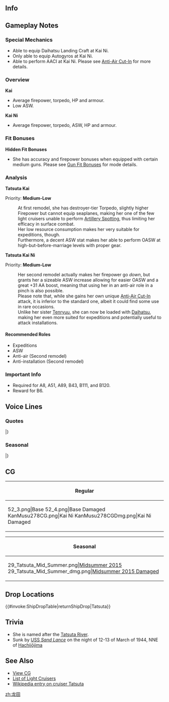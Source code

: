 ==Info==
{{KanmusuInfo|ID=029}}
{{KanmusuInfo|ID=029a}}
{{KanmusuInfo|ID=278}}

==Gameplay Notes==
===Special Mechanics===
* Able to equip Daihatsu Landing Craft at Kai Ni.
* Only able to equip Autogyros at Kai Ni.
* Able to perform AACI at Kai Ni. Please see [[Anti-Air Cut-In]] for more details.

===Overview===
'''Kai'''
* Average firepower, torpedo, HP and armour.
* Low ASW.

'''Kai Ni'''
* Average firepower, torpedo, ASW, HP and armour.

===Fit Bonuses===
{{:{{BASEPAGENAME}}/Equipment Bonuses}}
{{clear}}
'''Hidden Fit Bonuses'''
* She has accuracy and firepower bonuses when equipped with certain medium guns. Please see [[Gun Fit Bonuses]] for mode details.

===Analysis===
'''Tatsuta Kai'''

Priority: '''Medium-Low'''

:At first remodel, she has destroyer-tier Torpedo, slightly higher Firepower but cannot equip seaplanes, making her one of the few light cruisers unable to perform [[Artillery Spotting]], thus limiting her efficacy in surface combat.
:Her low resource consumption makes her very suitable for expeditions, though.
:Furthermore, a decent ASW stat makes her able to perform OASW at high-but-before-marriage levels with proper gear.


'''Tatsuta Kai Ni''' 

Priority: '''Medium-Low'''
:Her second remodel actually makes her firepower go ''down'', but grants her a sizeable ASW increase allowing for easier OASW and a great +31 AA boost, meaning that using her in an anti-air role in a pinch is also possible.
:Please note that, while she gains her own unique [[Anti-Air Cut-In]] attack, it is inferior to the standard one, albeit it could find some use in rare occasions.
:Unlike her sister [[Tenryuu]], she can now be loaded with [[Daihatsu]], making her even more suited for expeditions and potentially useful to attack installations.

====Recommended Roles====
* Expeditions
* ASW
* Anti-air (Second remodel)
* Anti-installation (Second remodel)

===Important Info===
* Required for A8, A51, A89, B43, B111, and B120.
* Reward for B6.

==Voice Lines==
===Quotes===
{{ShipquoteHeader}}
{{ShipquoteKai
|scenario = Introduction
|origin = 初めまして、龍田だよ。天龍ちゃんがご迷惑かけてないかなあ～。
|translation = Nice to meet you, I'm Tatsuta. I hope Tenryuu-chan hasn't been bothering you~
|audio = Tatsuta-Introduction.ogg
}}
{{ShipquoteKai
|scenario = Library
|origin = 軽巡洋艦、天龍型2番艦の龍田よ。
生まれは佐世保なの。天龍ちゃんがみんなに迷惑かけてない？
心配よね～。え？私？私は潜水艦が、ちょっと鬼門だわ～。
|translation = I'm the light cruiser and 2nd ship of the Tenryuu-class, Tatsuta.
I was born in Sasebo. Tenryuu-chan hasn't been bothering anyone right?
I'm worried about her~ Eh, Me? Submarines are a bit of a weak point of mine~<ref>She collided and sank Ro-25 and then was sank in turn by torpedoes from the [https://en.wikipedia.org/wiki/USS_Sand_Lance_(SS-381) USS Sand Lance].</ref>
|audio = Tatsuta-Library.ogg
}}
{{ShipquoteKai
|scenario = Secretary 1
|origin = あはっ♪何か気になる事でも～？
|translation = Aha~♪ Is there something on your mind~?
|audio = Tatsuta-Secretary_2.ogg
}}
{{ShipquoteKai
|scenario = Secretary 1
|kai2 = yes
|origin = 提督、私は別に寒くありませんから、天龍ちゃんをきずかったあげてね？んふふ。
|translation = Admiral, I'm not really that cold, but please take care of Tenryuu-chan. Mmfufu.
|audio = Tatsuta-Secretary_2.ogg
}}
{{ShipquoteKai
|scenario = Secretary 2
|origin = やぁんっ♪私の後ろから急に話しかけると危ないですよ～？
|translation = My~♪ It's dangerous to suddenly start speaking to me from behind you know~?<ref>She was torpedoed from behind by the [https://en.wikipedia.org/wiki/USS_Sand_Lance_(SSN-660) USS Sand Lance]. The attack took out her rear machinery.</ref>
|audio = Tatsuta-Secretary_1.ogg
}}
{{ShipquoteKai
|scenario = Secretary 3
|origin = おさわりは禁止されています～。その手、落ちても知らないですよ？
|translation = You're not allowed to touch me~ I won't be held responsible if you lose that hand you know?
|audio = Tatsuta-Secretary_3.ogg
}}
{{ShipquoteKai
|scenario = Secretary Idle
|kai = yes
|origin = 少し退屈よ～。まあ、好きにさせてもらうからいいけれど～
|translation = I'm a bit bored~ Well, that's fine since I'll do as I please~
|audio = TatsutaKai-Idle.ogg
}}
{{ShipquoteKai
|scenario = Secretary (Married)
|kai = yes
|origin = 天龍ちゃんにもやさしくしてあげてね～
|translation = Please be kind to Tenryuu-chan too~
|audio = TatsutaKai-Secretary Married.ogg
}}
{{ShipquoteKai
|scenario = Wedding
|origin = 提督のご好意はとても嬉しいです。でも～、提督と仲良くなっちゃうと、天龍ちゃんが一人になっちゃうから～…。ごめんね～？
|translation = I'm really happy for this courtesy​, Admiral. But, if I get along with you then Tenryuu will be all alone... Sorry alright~?
|audio = Tatsuta-Wedding.ogg
}}
{{ShipquoteKai
|scenario = Player's Score
|origin = お手紙ですよ～。良い報せばかりだといいのですけどね～。
|translation = It's a letter~ It'd be nice if it was only good news.
|audio = Tatsuta-Looking_At_Scores.ogg
}}
{{ShipquoteKai
|scenario = Joining the Fleet
|origin = 出撃します。死にたい船はどこかしら。
|translation = I'm sortieing. Where are the ships with a death wish?
|audio = Tatsuta-Joining_A_Fleet.ogg
}}
{{ShipquoteKai
|scenario = Equipment 1
|origin = あら～。私ま～た強くなっちゃったみたい。<ref>Shared with Supply before Kai.</ref>
|translation = Oh~ Looks like I've gotten stronger.
|audio = Tatsuta-Equipment_1.ogg
}}
{{ShipquoteKai
|scenario = Equipment 1
|kai2 = yes
|origin = 悪くは。。。ないわね、んふふふ。
|translation = This isn't...bad at all. Mmfufufu.
|audio = Tatsuta-Equipment_1.ogg
}}
{{ShipquoteKai
|scenario = Equipment 2
|origin = ありがと。天龍ちゃんには内緒にしてね？あの子すぐに拗ねちゃうから。
|translation = Thank you. Keep this a secret from Tenryuu alright? Otherwise she'll sulk.
|audio = Tatsuta-Equipment_2.ogg
}}
{{ShipquoteKai
|scenario = Equipment 3
|kai2 = yes
|origin = いいんじゃない？んふふ。
|translation = You sure about this?  Mmfufu.
|audio = Tatsuta-Equipment_3.ogg
}}
{{ShipquoteKai
|scenario = Equipment 3
|origin = やった♪<ref>Shared with Secretary Married before Kai.</ref>
|translation = Alright~♪
|audio = Tatsuta-Equipment_3.ogg
}}
{{ShipquoteKai
|scenario = Supply
|kai = yes
|origin = あら～補給？んふふふふ…
|translation = Oh, resupplies? Mfufufufu~
|audio = TatsutaKai-Supply.ogg
}}
{{ShipquoteKai
|scenario = Docking (Minor Damage)
|origin = こうしてゴロゴロしていたいな～。
|translation = I want to laze about for a while~
|audio = Tatsuta-Docking_Minor.ogg
}}
{{ShipquoteKai
|scenario = Docking (Major Damage)
|origin = あ～あ。なんかボロボロ～。暫くドックで寝てるね～？お布団が幸せ～。
|translation = Ah~, I'm a bit battered~ I'll be sleeping in the docks for a while alright? Futons are happiness~
|audio = Tatsuta-Docking_Major.ogg
}}
{{ShipquoteKai
|scenario = Construction
|origin =新人ちゃんが来たみたいよ～？
|translation = Looks like some newcomers have arrived you know?
|audio = Tatsuta-Construction.ogg
}}
{{ShipquoteKai
|scenario = Returning from Sortie
|origin = 艦隊が戻ったの？作戦終了みたいよ～？
|translation = The fleet has returned? Looks like the operation has ended?
|audio = Tatsuta-Returning_From_Sortie.ogg
}}
{{ShipquoteKai
|scenario = Starting a Sortie
|origin = 敵はどこ？私の魚雷、うずうずしてる。
|translation = Where are the enemies? My torpedoes are itching.
|audio = Tatsuta-Starting_A_Sortie.ogg
}}
{{ShipquoteKai
|scenario = Starting a Battle
|origin =あはははっ♪砲雷撃戦、始めるね。
|translation = Ahahahaha~♪ Let's start combat.
|audio = Tatsuta-Battle_Start.ogg
}}
{{ShipquoteKai
|scenario = Starting a Battle
|kai2 = yes
|origin =私を本気に為せるとは、悪い子ね、死にたいの？んふふふ。
|translation = You're going to make me get serious?  What a bad kid you are, do you want to die?  Mmmfufufu.
|audio = Tatsuta-Battle_Start.ogg
}}
{{ShipquoteKai
|scenario = Attack
|origin = あら～、もう声も出ませんか？
|translation = Oh, you can't say anything anymore?
|audio = Tatsuta-Attack.ogg
}}
{{ShipquoteKai
|scenario = Attack
|kai2 = yes
|origin = 任せて。
|translation = Leave it to me.
|audio = Tatsuta Kai Ni-Attack.ogg
}}
{{ShipquoteKai
|scenario = Night Battle Attack
|origin = 天龍ちゃんよりは上手でしょ？
|translation = Wasn't that better than Tenryuu-chan?
|audio = Tatsuta-Night_Attack.ogg
}}
{{ShipquoteKai
|scenario = Night Battle
|origin = 追撃するね～♪絶対逃がさないから～。
|translation = We're charging in~♪ Don't let them get away~
|audio = Tatsuta-Night_Battle.ogg
}}
{{ShipquoteKai
|scenario = MVP
|origin = え？私？私なんてまだまだだよ～。ほら、天龍ちゃんがなんかすごーい顔で睨んでるし。ふふふっ♪
|translation = Eh? Me? I'm still not good enough~ Look, Tenryuu-chan is glaring at us with an amazing face. Fufufu~♪
|audio = Tatsuta-MVP.ogg
}}
{{ShipquoteKai
|scenario = Minor Damage 1
|origin = な～に～？痛いじゃない。
|translation = What~? That hurts.
|audio = Tatsuta-Minor_Damage_1.ogg
}}
{{ShipquoteKai
|scenario = Minor Damage 2
|origin = やだ～お洋服が～。許さないから。
|translation = Oh no, my clothes are~ I won't forgive you for this.
|audio = Tatsuta-Minor_Damage_2.ogg
}}
{{ShipquoteKai
|scenario = Major Damage
|origin = まさかコレで勝ったつもりでいるの～？服を切らせて骨を断つ…うふふふふふっ♪
|translation = You can't possibly think you've won with this~? Even if my clothes are torn, I'll break your bones... Ufufufu~♪<ref>The proper phrase is '肉を切らせて、骨は断つから' which translates to 'even if you tear my flesh off, I'll break your bones'. It means that you're willing to sacrifice everything to defeat the enemy.</ref>
|audio = Tatsuta-Major_Damage.ogg
}}
{{ShipquoteKai
|scenario = Sunk
|origin = 派手にやられちゃったな～。あ、天龍ちゃんの戦う姿が見える…よかったぁ…
|translation = I got damaged in such a flashy way~ Ah, I can still see Tenryuu-chan fighting... Thank goodness...
|audio = Tatsuta-Sunk.ogg
}}
|} <references/>

{{clear}}

===Seasonal===
{{SeasonalHeaderOld}}
{{SeasonalQuote
|scenario = [[Seasonal/Rainy_Season_2015|Rainy Season 2015]]
|origin = もう、いつまで降り続けるのかしら。湿度が高いと、傷が痛むのよね…うふ。
|translation = Jeez, I wonder how long the rain will last. My wounds will ache if it gets too humid… Ufu.
|audio = Tatsuta_Rainy_Secretary_1.ogg
|notes =
}}
{{SeasonalQuote
|scenario = [[Seasonal/Early_Summer_Season_Update|Early Summer 2015]]
|origin = 今年も暑くなるわねぇ～。執務室にクーラーですって？何をふざけているのかしら？その服を……涼しくしてあげましょうね。
|translation = It’s going to be hot again this year. A cooler in the office? What are you messing with? Shall I… make your clothes cooler.
|audio = Tatsuta_Early_Summer_HQ.ogg
|notes =
}}
{{SeasonalQuote
|scenario = [[Seasonal/End_of_Year_2015|End of Year 2015]]
|origin = 年の暮れ、提督はどう過ごすの？誰かさんと除夜の鐘？それとも私と？
|translation = What are you doing for the year’s end, Admiral? Are you going to ring the New Year’s bell with someone? Or with me? <ref>Joya no kane, or New Years Eve bell, is a temple bell that's rung 108 times on New Years Eve.</ref>
|audio = Tatsuta_Year_End_2015_Sec1.ogg
|notes = 
}}
{{SeasonalQuote
|scenario = [[Seasonal/New_Year_2016|New Year 2016]]
|origin = 提督、新年ね。年が明けてしまったのね。あけましておめでとう。今年も天龍ちゃん共々、よろしくおねがいしますね。
|translation = It’s the new year, Admiral. Another year has gone by. Happy New Year. Please take care of Tenryuu and I this year too.
|audio = Tatsuta_New_Years_Day_2016.ogg
|notes = 
}}
{{SeasonalQuote
|scenario = [[Seasonal/Setsubun_2016|Setsubun 2016]]
|origin = みんな～、「鬼は～外、福は～内」って言って、お豆を投げるのよ。足りなくなった人は言ってね？しっかり鬼に投げるのよ？うふふ♪
|translation = Remember to say “Demon begone, fortune welcome” when throwing beans, everyone. A proper person says that you know? Throw them at the Oni properly alright? Ufufu♪
|audio = Tatsuta_Setsubun_2016_Sec1.ogg
|notes = 
}}
{{SeasonalQuote
|scenario = [[Seasonal/Valentine%27s_Day_2016|Valentine’s Day 2016]]
|origin = 何を物欲しげな眼で見ているの、欲しがり屋さん？しっかり味わうといいわぁ。
|translation = Why are you giving me that greedy look, Mr Greedy? You better savour each one.<ref>”欲しがり屋さん” carries the meaning “slave to desire”.</ref>
|audio = Tatsuta_Valentine_Sec1.ogg
|notes = 
}}
{{SeasonalQuote
|scenario = [[Seasonal/White_Day_2016|White Day 2016]]
|origin = あら～、私に？ いいのかしら？ ありがたく頂戴するわね。…もちろん、私にだけよねぇ？
|translation = Oh, is this for me? Is this alright? I gladly accept. …Of course, only I got one right?
|audio = Tatsuda_White_Day_2016.ogg
|notes = 
}}
{{SeasonalQuote
|scenario = [[Seasonal/Third_Anniversary|3rd Anniversary]]
|origin = 三周年おめでとうございます。もちろん、おめでたくてもさわれは禁止するています。あら、聞こえてないよ？死にたい？
|translation = Congratulations on the 3rd Anniversary. Touching is still forbidden even for congratulations. Oh, didn’t you hear me? You got a death wish?
|audio = Tatsuta_3rd_Anniversary_Sec1.mp3
|notes = 
}}
{{SeasonalQuote
|scenario = [[Seasonal/Autumn_2016|Autumn 2016]]
|origin = 食欲の秋、読書の秋。天龍ちゃんは、芸術の秋なのねぇ。見せて？うふふ、あははぁ、あはははははぁ！
|translation = Autumn for appetites, autumn for reading. It’s autumn for art for you, Tenryuu. Can I see? Ufufu, ahaha, ahahahahaha!
|audio = Tatsuta_Autumn_2016_Sec1.mp3
|notes = 
}}
{{SeasonalQuote
|scenario = [[Seasonal/Fourth_Anniversary|4th Anniversary]]
|origin = 四周年、おめでとうございます。もちろん、おめでたくても、おさわりは禁止されています。あら、また聞こえてないのかしら？死にたい？
|translation = Congratulations on the 4th Anniversary. But remember that just because you’re celebrating, touching is still forbidden. Oh, didn’t you hear what I just said? Do you have a death wish? 
|audio = Tatsuta_4th_Anniversary_Sec1_2017.mp3
|notes = 
}}
{{SeasonalQuote
|scenario = [[Seasonal/Fifth_Anniversary|5th Anniversary]]
|origin = あら、今日は特別な日ね。おめでたいはね。それじゃ、天龍ちゃんの一緒に特別なことしなきゃね。何がいいかしら。
|translation = Oh my, today is a special day. What a happy occasion. Well now, I should spend some special time with Tenryuu-chan. I wonder what I should do. 
|audio = Tatsuta_5th_Anniversary_Sec1.mp3
|notes = 
}}
|} <references/>

==CG==
{| class="mw-collapsible mw-collapsed wikitable" style="width: 100%;"
!Regular
|-
|<gallery>
52_3.png|Base
52_4.png|Base Damaged
KanMusu278CG.png|Kai Ni
KanMusu278CGDmg.png|Kai Ni Damaged
</gallery>
|}

{| class="mw-collapsible mw-collapsed wikitable" style="width: 100%;"
!Seasonal
|-
|<gallery>
29_Tatsuta_Mid_Summer.png|[[Seasonal/Mid_Summer_Season_Update|Midsummer 2015]]
29_Tatsuta_Mid_Summer_dmg.png|[[Seasonal/Mid_Summer_Season_Update|Midsummer 2015 Damaged]]
</gallery>
|}

==Drop Locations==
{{#invoke:ShipDropTable|returnShipDrop|Tatsuta}}

==Trivia==
*She is named after the [https://ja.wikipedia.org/wiki/%E7%AB%9C%E7%94%B0%E5%B7%9D Tatsuta River].
*Sunk by [http://en.wikipedia.org/wiki/USS_Sand_Lance_(SS-381) USS ''Sand Lance''] on the night of 12-13 of March of 1944, NNE of [http://en.wikipedia.org/wiki/Hachij%C5%8Djima Hachijōjima]

==See Also==
*[[{{PAGENAME}}/Gallery|View {{PAGENAME}} CG]]
*[[EliteCL|List of Light Cruisers]]
*[[wikipedia:Japanese_cruiser_Tatsuta_(1918)|Wikipedia entry on cruiser Tatsuta]]
{{shiplist}}
[[zh:龙田]]